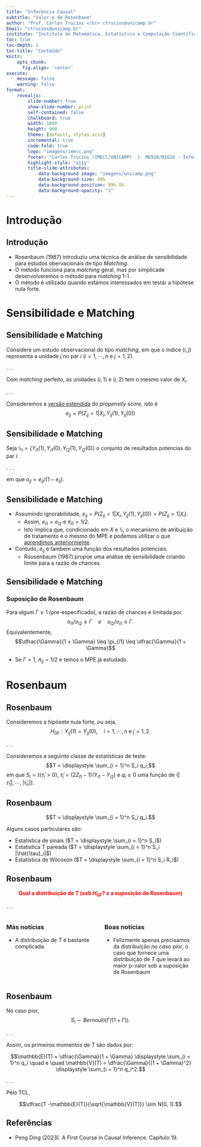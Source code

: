 ```yaml
---
title: "Inferência Causal"
subtitle: "Valor-p de Rosenbaum"
author: "Prof. Carlos Trucíos </br> ctrucios@unicamp.br"
Email: "ctrucios@unicamp.br"
institute: "Instituto de Matemática, Estatística e Computação Científica (IMECC), </br> Universidade Estadual de Campinas (UNICAMP)."
toc: true
toc-depth: 1
toc-title: "Conteúdo"
knitr:
    opts_chunk: 
      fig.align: 'center'
execute:
    message: false
    warning: false
format:
    revealjs:
        slide-number: true
        show-slide-number: print
        self-contained: false
        chalkboard: true
        width: 1600
        height: 900
        theme: [default, styles.scss]
        incremental: true
        code-fold: true
        logo: "imagens/imecc.png"
        footer: "Carlos Trucíos (IMECC/UNICAMP)  |  ME920/MI628 - Inferência Causal |  [ctruciosm.github.io](https://ctruciosm.github.io/)"
        highlight-style: "a11y"
        title-slide-attributes:
            data-background-image: "imagens/unicamp.png"
            data-background-size: 20%
            data-background-position: 99% 5%
            data-background-opacity: "1"
---
```




# Introdução
## Introdução


- Rosenbaum (1987) introduziu uma técnica de análise de sensibilidade para estudos obervacionais de tipo _Matching_.
- O método funciona para _matching_ geral, mas por simplicade desenvolveremos o método para _matching_ 1-1.
- O método é utilizado quando estamos interessados em testar a hipótese nula forte.


# Sensibilidade e Matching
## Sensibilidade e Matching

Considere um estudo observacional do tipo _matching_, em que o índice $(i, j)$  representa a unidade $j$ no par $i$ ($i = 1, \cdots, n$ e $j = 1, 2$).

. . . 

Com _matching_ perfeito, as unidades $(i, 1)$ e $(i, 2)$ tem o mesmo valor de $X_i$.

. . . 


Consideremos a [versão estendida](https://ctruciosm.github.io/MI628-unicamp/MI628_Aula09#/propensity-score-2) do _propensity score_, isto é $$e_{ij} = P(Z_{ij} = 1 | X_i, Y_{ij}(1), Y_{ij}(0))$$


## Sensibilidade e Matching


Seja $\mathbb{S}_i = \{ Y_{i1} (1), Y_{i1}(0), Y_{i2}(1), Y_{i2}(0) \}$ o conjunto de resultados potencias do par $i$.


. . . 


<center>
\begin{align}
P(Z_{i1} = 1 | X_i, \mathbb{S}_i, Z_{i1} + Z_{i2} = 1) &= \dfrac{P(Z_{i1} = 1, Z_{i2} = 0 | X_i, \mathbb{S}_i)}{P(Z_{i1} + Z_{i2} = 1 | X_i, \mathbb{S}_i)} \\
& = \dfrac{P(Z_{i1} = 1, Z_{i2]} | X_i, \mathbb{S}_i)}{P(Z_{i1} = 1, Z_{i2} = 0 | X_i, \mathbb{S}_i) + P(Z_{i1} = 0, Z_{i2} = 1 | X_i, \mathbb{S}_i)} \\
& = \dfrac{e_{i1} (1 - e{i2})}{e_{i1} (1 - e{i2}) + e_{i2} (1 - e{i1})} \\
& = \dfrac{o_{i1}}{o_{i1} + o_{i2}} = \pi_{i1}
\end{align}
</center> em que $o_{ij} = e_{ij}/(1 - e_{ij})$.


## Sensibilidade e Matching


- Assumindo ignorabilidade, $e_{ij} = P(Z_{ij} = 1 | X_i, Y_{ij}(1), Y_{ij}(0)) = P(Z_{ij} = 1 | X_i)$.
    *   Assim, $e_{i1} = e_{i2}$ e $\pi_{i1} = 1/2$.
    *   Isto implica que, condicionado em $X$ e $\mathbb{S}$, o mecanismo de atribuição de tratamento é o mesmo do MPE e podemos utilizar o que [aprendimos anteriormente](https://ctruciosm.github.io/MI628-unicamp/MI628_Aula06#/title-slide).
- Contudo, $e_{ij}$ é tambem uma função dos resultados potenciais.
    * Rousenbaum (1987) propoe uma análise de sensibilidade criando limite para a razão de chances.



## Sensibilidade e Matching



::: {.callout-tip}
### Suposição de Rosenbaum
Para algum $\Gamma \geq 1$ (pre-especificado), a razão de chances é limitada por $$o_{i1}/o_{i2} \leq \Gamma \quad e \quad o_{i2} / o_{i1} \leq \Gamma.$$ Equivalentemente, $$\dfrac{\Gamma}{1 + \Gamma} \leq \pi_{i1} \leq \dfrac{\Gamma}{1 + \Gamma}$$

:::

- Se $\Gamma = 1$, $\pi_{ij} = 1/2$ e temos o MPE já estudado.

# Rosenbaum
## Rosenbaum

Consideremos a hipósete nula forte, ou seja, $$H_{0F}: Y_{ij}(1) = Y_{ij}(0), \quad i = 1, \cdots, n \text{ e } j = 1, 2.$$

. . . 


Consideremos a seguinte classe de estatísticas de teste: $$T = \displaystyle \sum_{i = 1}^n S_i q_i,$$ em que $S_i = \mathbb{I}(\hat{\tau}_i > 0)$, $\hat{\tau}_i = (2Z_{i1} - 1)(Y_{i1} - Y_{i2})$ e $q_i \geq 0$ uma função de $(|\hat{\tau}_1|, \cdots, |\hat{\tau}_n|).$


## Rosenbaum


$$T = \displaystyle \sum_{i = 1}^n S_i q_i.$$

Alguns casos particulares são:

- Estatística de sinais ($T = \displaystyle \sum_{i = 1}^n S_i$)
- Estatística T pareada ($T = \displaystyle \sum_{i = 1}^n S_i |\hat{\tau}_i|$)
- Estatística de Wilcoxon ($T = \displaystyle \sum_{i = 1}^n S_i R_i$)


## Rosenbaum


<center>
[**Qual a distribuição de $T$ (sob $H_{0F}$? e a suposição de Rosenbaum)**]{style="color:red;"}
</center>


. . . 


:::: {.columns}

::: {.column width="50%"}
### Más notícias

- A distribuição de $T$ é bastante complicada.

:::

::: {.column width="50%"}
### Boas notícias

- Felizmente apenas precisamos da distribuição no _caso pior_, o caso que fornece uma distribuição de $T$ que levará ao maior p-valor sob a suposição de Rosenbaum
:::

::::


## Rosenbaum


No caso pior, $$S_i \sim Bernoulii(\Gamma / (1 + \Gamma)).$$

. . .

Assim, os primeiros momentos de $T$ são dados por:

$$\mathbb{E}(T) = \dfrac{\Gamma}{1 + \Gamma} \displaystyle \sum_{i = 1}^n q_i \quad e \quad \mathbb{V}(T) = \dfrac{\Gamma}{(1 + \Gamma)^2} \displaystyle \sum_{i = 1}^n q_i^2.$$

. . . 

Pelo TCL, 

$$\dfrac{T -\mathbb{E}(T)}{\sqrt{\mathbb{V}(T)}} \sim N(0, 1).$$


## Referências

::: {.nonincremental}

- Peng Ding (2023). A First Course in Causal Inference. Capítulo 19.

:::